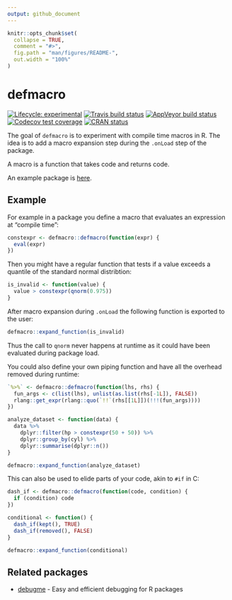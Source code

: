 ```yaml
---
output: github_document
---
```


<!-- README.md is generated from README.Rmd. Please edit that file -->

```r
knitr::opts_chunk$set(
  collapse = TRUE,
  comment = "#>",
  fig.path = "man/figures/README-",
  out.width = "100%"
)
```
# defmacro

<!-- badges: start -->
[![Lifecycle: experimental](https://img.shields.io/badge/lifecycle-experimental-orange.svg)](https://www.tidyverse.org/lifecycle/#experimental)
[![Travis build status](https://travis-ci.org/dirkschumacher/defmacro.svg?branch=master)](https://travis-ci.org/dirkschumacher/defmacro)
[![AppVeyor build status](https://ci.appveyor.com/api/projects/status/github/dirkschumacher/defmacro?branch=master&svg=true)](https://ci.appveyor.com/project/dirkschumacher/defmacro)
[![Codecov test coverage](https://codecov.io/gh/dirkschumacher/defmacro/branch/master/graph/badge.svg)](https://codecov.io/gh/dirkschumacher/defmacro?branch=master)
[![CRAN status](https://www.r-pkg.org/badges/version/defmacro)](https://CRAN.R-project.org/package=defmacro)
<!-- badges: end -->

The goal of `defmacro` is to experiment with compile time macros in R.
The idea is to add a macro expansion step during the `.onLoad` step of the package.

A macro is a function that takes code and returns code.

An example package is [here](https://github.com/dirkschumacher/defmacroex).

## Example

For example in a package you define a macro that evaluates an expression at "compile time":

```r
constexpr <- defmacro::defmacro(function(expr) {
  eval(expr)
})
```

Then you might have a regular function that tests if a value exceeds a quantile of the standard normal distribtion:

```r
is_invalid <- function(value) {
  value > constexpr(qnorm(0.975))
}
```

After macro expansion during `.onLoad` the following function is exported to the user:

```r
defmacro::expand_function(is_invalid)
```

Thus the call to `qnorm` never happens at runtime as it could have been evaluated during package load.

You could also define your own piping function and have all the overhead removed during runtime:

```r
`%>%` <- defmacro::defmacro(function(lhs, rhs) {
  fun_args <- c(list(lhs), unlist(as.list(rhs[-1L]), FALSE))
  rlang::get_expr(rlang::quo(`!!`(rhs[[1L]])(!!!(fun_args))))
})
```

```r
analyze_dataset <- function(data) {
  data %>%
    dplyr::filter(hp > constexpr(50 + 50)) %>%
    dplyr::group_by(cyl) %>%
    dplyr::summarise(dplyr::n())
}
```

```r
defmacro::expand_function(analyze_dataset)
```

This can also be used to elide parts of your code, akin to `#if` in C:

```r
dash_if <- defmacro::defmacro(function(code, condition) {
  if (condition) code
})
```

```r
conditional <- function() {
  dash_if(kept(), TRUE)
  dash_if(removed(), FALSE)
}
```

```r
defmacro::expand_function(conditional)
```

## Related packages

* [debugme](https://github.com/r-lib/debugme) - Easy and efficient debugging for R packages
